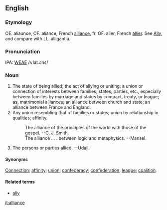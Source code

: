 ==English==
===Etymology===
OE. aliaunce, OF. aliance, French [[alliance]], fr. OF. alier, French [[allier]].  See [[Ally]], and compare with LL. alligantia.

===Pronunciation===
IPA: [[WEAE]] /ʌˈlaɪ.əns/

===Noun===
# The state of being allied; the act of allying or uniting; a union or connection of interests between families, states, parties, etc., especially between families by marriage and states by compact, treaty, or league; as, matrimonial alliances; an alliance between church and  state; an alliance between France and England.
# Any union resembling that of families or states; union by relationship in qualities; affinity.
#:    The alliance of the principles of the world with those of the gospel. --C. J. Smith.
#:    The alliance . . . between logic and metaphysics. --Mansel.
# The persons or parties allied. --Udall.

====Synonyms====
[[Connection]]; [[affinity]]; [[union]]; [[confederacy]]; [[confederation]]; [[league]]; [[coalition]].

====Related terms====
*[[ally]]

<!-- material copied from Webster's Revised Unabridged Dictionary (1913) -->

[[it:alliance]]